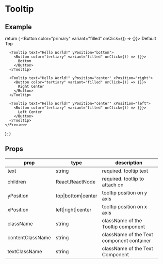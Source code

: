 # Tooltip

## Example


  return (
    <Preview>
      <Tooltip text="Hello World!">
        <Button color="primary" variant="filled" onClick={() => {}}>
          Default Top
        </Button>
      </Tooltip>

      <Tooltip text="Hello World!" yPosition="bottom">
        <Button color="tertiary" variant="filled" onClick={() => {}}>
          Bottom
        </Button>
      </Tooltip>

      <Tooltip text="Hello World!" yPosition="center" xPosition="right">
        <Button color="tertiary" variant="filled" onClick={() => {}}>
          Right Center
        </Button>
      </Tooltip>

      <Tooltip text="Hello World!" yPosition="center" xPosition="left">
        <Button color="tertiary" variant="filled" onClick={() => {}}>
          Left Center
        </Button>
      </Tooltip>
    </Preview>
  );
}

<TooltipExample />

## Props
|prop|type|description|
|----|----|-----------|
|text|string|required. tooltip text|
|children|React.ReactNode|required. tootlip to attach on|
|yPosition|top\|bottom\|center|tooltip position on y axis|
|xPosition|left\|right\|center|tooltip position on x axis|
|className|string|className of the Tooltip component|
|contentClassName|string|className of the Text component container|
|textClassName|string|className of the Text Component|